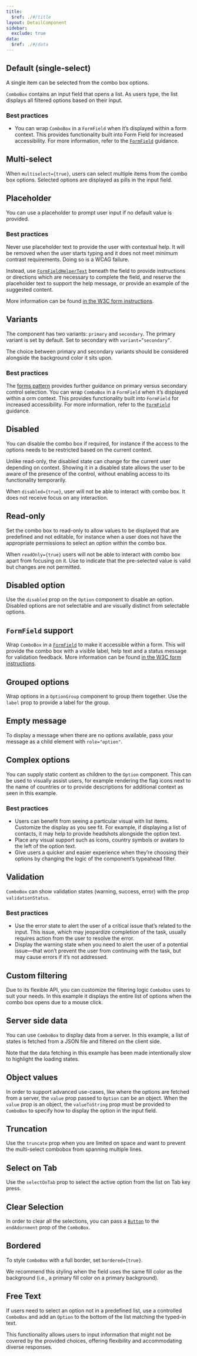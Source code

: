 ```yaml
---
title:
  $ref: ./#/title
layout: DetailComponent
sidebar:
  exclude: true
data:
  $ref: ./#/data
---
```


## Default (single-select)

A single item can be selected from the combo box options.

`ComboBox` contains an input field that opens a list. As users type, the list displays all filtered options based on their input.

### Best practices

- You can wrap `ComboBox` in a `FormField` when it’s displayed within a form context. This provides functionality built into Form Field for increased accessibility. For more information, refer to the [`FormField`](../form-field) guidance.

<LivePreview componentName="combo-box" exampleName="Default" />

## Multi-select

When `multiselect={true}`, users can select multiple items from the combo box options. Selected options are displayed as pills in the input field.

<LivePreview
  componentName="combo-box"
  exampleName="Multiselect"
  displayName="Multi-select"
/>

## Placeholder

You can use a placeholder to prompt user input if no default value is provided.

### Best practices

Never use placeholder text to provide the user with contextual help. It will be removed when the user starts typing and it does not meet minimum contrast requirements. Doing so is a WCAG failure.

Instead, use [`FormFieldHelperText`](/salt/components/form-field/examples#helper-text) beneath the field to provide instructions or directions which are necessary to complete the field, and reserve the placeholder text to support the help message, or provide an example of the suggested content.

More information can be found [in the W3C form instructions](https://www.w3.org/WAI/tutorials/forms/instructions/).

<LivePreview componentName="combo-box" exampleName="Placeholder" />

## Variants

The component has two variants: `primary` and `secondary`. The primary variant is set by default. Set to secondary with `variant=”secondary”`.

The choice between primary and secondary variants should be considered alongside the background color it sits upon.

### Best practices

The [forms pattern](/salt/patterns/forms) provides further guidance on primary versus secondary control selection. You can wrap `ComboBox` in a `FormField` when it’s displayed within a orm context. This provides functionality built into `FormField` for increased accessibility. For more information, refer to the [`FormField`](../form-field) guidance.

<LivePreview componentName="combo-box" exampleName="Variants" />

## Disabled

You can disable the combo box if required, for instance if the access to the options needs to be restricted based on the current context.

Unlike read-only, the disabled state can change for the current user depending on context. Showing it in a disabled state allows the user to be aware of the presence of the control, without enabling access to its functionality temporarily.

When `disabled={true}`, user will not be able to interact with combo box. It does not receive focus on any interaction.

<LivePreview componentName="combo-box" exampleName="Disabled" />

## Read-only

Set the combo box to read-only to allow values to be displayed that are predefined and not editable, for instance when a user does not have the appropriate permissions to select an option within the combo box.

When `readOnly={true}` users will not be able to interact with combo box apart from focusing on it.
Use to indicate that the pre-selected value is valid but changes are not permitted.

<LivePreview
  componentName="combo-box"
  exampleName="Readonly"
  displayName="Read-only"
/>

## Disabled option

Use the `disabled` prop on the `Option` component to disable an option. Disabled options are not selectable and are visually distinct from selectable options.

<LivePreview componentName="combo-box" exampleName="DisabledOption" />

## `FormField` support

Wrap `ComboBox` in a [`FormField`](/salt/components/form-field) to make it accessible within a form. This will provide the combo box with a visible label, help text and a status message for validation feedback. More information can be found [in the W3C form instructions](https://www.w3.org/WAI/tutorials/forms/instructions/).

<LivePreview
  componentName="combo-box"
  exampleName="WithFormField"
  displayName="FormField support"
/>

## Grouped options

Wrap options in a `OptionGroup` component to group them together. Use the `label` prop to provide a label for the group.

<LivePreview componentName="combo-box" exampleName="Grouped" />

## Empty message

To display a message when there are no options available, pass your message as a child element with `role="option"`.

<LivePreview componentName="combo-box" exampleName="EmptyMessage" />

## Complex options

You can supply static content as children to the `Option` component. This can be used to visually assist users, for example rendering the flag icons next to the name of countries or to provide descriptions for additional context as seen in this example.

### Best practices

- Users can benefit from seeing a particular visual with list items. Customize the display as you see fit. For example, if displaying a list of contacts, it may help to provide headshots alongside the option text.
- Place any visual support such as icons, country symbols or avatars to the left of the option text.
- Give users a quicker and easier experience when they’re choosing their options by changing the logic of the component’s typeahead filter.

<LivePreview componentName="combo-box" exampleName="ComplexOptions" />

## Validation

`ComboBox` can show validation states (warning, success, error) with the prop `validationStatus`.

### Best practices

- Use the error state to alert the user of a critical issue that’s related to the input. This issue, which may jeopardize completion of the task, usually requires action from the user to resolve the error.
- Display the warning state when you need to alert the user of a potential issue—that won’t prevent the user from continuing with the task, but may cause errors if it’s not addressed.

<LivePreview componentName="combo-box" exampleName="Validation" />

## Custom filtering

Due to its flexible API, you can customize the filtering logic `ComboBox` uses to suit your needs. In this example it displays the entire list of options when the combo box opens due to a mouse click.

<LivePreview componentName="combo-box" exampleName="CustomFiltering" />

## Server side data

You can use `ComboBox` to display data from a server. In this example, a list of states is fetched from a JSON file and filtered on the client side.

Note that the data fetching in this example has been made intentionally slow to highlight the loading states.

<LivePreview componentName="combo-box" exampleName="ServerSideData" />

## Object values

In order to support advanced use-cases, like where the options are fetched from a server, the `value` prop passed to `Option` can be an object.
When the `value` prop is an object, the `valueToString` prop must be provided to `ComboBox` to specify how to display the option in the input field.

<LivePreview componentName="combo-box" exampleName="ObjectValues" />

## Truncation

Use the `truncate` prop when you are limited on space and want to prevent the multi-select combobox from spanning multiple lines.

<LivePreview componentName="combo-box" exampleName="Truncation" />

## Select on Tab

Use the `selectOnTab` prop to select the active option from the list on Tab key press.

<LivePreview componentName="combo-box" exampleName="SelectOnTab" />

## Clear Selection

In order to clear all the selections, you can pass a [`Button`](../button) to the `endAdornment` prop of the `ComboBox`.

<LivePreview componentName="combo-box" exampleName="ClearSelection" />

## Bordered

To style `ComboBox` with a full border, set `bordered={true}`.

We recommend this styling when the field uses the same fill color as the background (i.e., a primary fill color on a primary background).

<LivePreview componentName="combo-box" exampleName="Bordered" />

## Free Text

If users need to select an option not in a predefined list, use a controlled `ComboBox` and add an `Option` to the bottom of the list matching the typed-in text.

This functionality allows users to input information that might not be covered by the provided choices, offering flexibility and accommodating diverse responses.

<LivePreview componentName="combo-box" exampleName="FreeText" />
